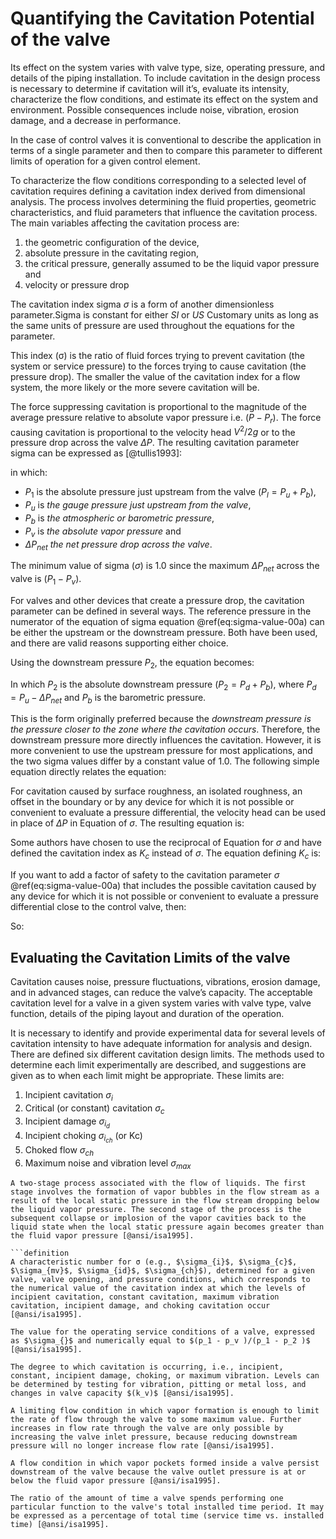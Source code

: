 # Quantifying the Cavitation Potential of the valve 

Its effect on the system varies with valve type, size, operating pressure, and details of the piping installation. To include cavitation in the design process is necessary to determine if cavitation will it's, evaluate its intensity, characterize the flow conditions, and estimate its effect on the system and environment. Possible consequences include noise, vibration, erosion damage, and a decrease in performance.

In the case of control valves it is conventional to describe the application in terms of a single parameter and then to compare this parameter to different limits of operation for a given control element.

To characterize the flow conditions corresponding to a selected level of cavitation requires defining a cavitation index derived from dimensional analysis. The process involves determining the fluid properties, geometric characteristics, and fluid parameters that influence the cavitation process. The main variables affecting the cavitation process are: 

  1. the geometric configuration of the device,
  2. absolute pressure in the cavitating region, 
  3. the critical pressure, generally assumed to be the liquid vapor pressure and 
  4. velocity or pressure drop

The cavitation index sigma $\sigma$ is a form of another dimensionless parameter.Sigma is constant for either _SI_ or _US_ Customary units as long as the same units of pressure are used throughout the equations for the parameter.

This index (σ) is the ratio of fluid forces trying to prevent cavitation (the system or service pressure) to the forces trying to cause cavitation (the pressure drop). The smaller the value of the cavitation index for a flow system, the more likely or the more severe cavitation will be.

The force suppressing cavitation is proportional to the magnitude of the average pressure relative to absolute vapor pressure i.e. $(P-P_r)$. The force causing cavitation is proportional to the velocity head  $V^2/2g$ or to the pressure drop across the valve $\Delta P$. The resulting cavitation parameter sigma can be expressed as [@tullis1993]:

\begin{equation} 
  \sigma = \frac{P_1-P_v}{\Delta P_{net}}
  (\#eq:sigma-value-00a)
\end{equation} 

in which: 

  - $P_1$ is the absolute pressure just upstream from the valve $(P_l = P_u + P_b)$, 
  - $P_u$ is _the gauge pressure just upstream from the valve_, 
  - $P_b$ is _the atmospheric or barometric pressure_, 
  - $P_v$ is _the absolute vapor pressure_ and 
  - $\Delta P_{net}$ _the net pressure drop across the valve_.

The minimum value of sigma ($\sigma$) is $1.0$ since the maximum $\Delta P_{net}$  across the valve is $(P_1 - P_v)$.

For valves and other devices that create a pressure drop, the cavitation parameter can be defined in several ways. The reference pressure in the numerator of the equation of sigma equation \@ref(eq:sigma-value-00a) can be either the upstream or the downstream pressure. Both have been used, and there are valid reasons supporting either choice.

Using the downstream pressure $P_2$, the equation becomes:

\begin{equation}
  \sigma_{1} = \frac{P_2-P_v}{\Delta P_{net}}
  (\#eq:sigma-value-01)
\end{equation} 

In which $P_2$ is the absolute downstream pressure ($P_2 = P_d + P_b$), where $P_d = P_u - \Delta P_{net}$ and $P_b$ is the barometric pressure. 

This is the form originally preferred because the _downstream pressure is the pressure closer to the zone where the cavitation occurs_. Therefore, the downstream pressure more directly influences the cavitation. However, it is more convenient to use the upstream pressure for most applications, and the two sigma values differ by a constant value of $1.0$. The following simple equation directly relates the equation:

\begin{equation}
  \sigma = \sigma_{1} + 1
  (\#eq:sigma-value-00b)
\end{equation} 


For cavitation caused by surface roughness, an isolated roughness, an offset in the boundary or by any device for which it is not possible or convenient to evaluate a pressure differential, the velocity head can be used in place of $\Delta{P}$ in Equation of $\sigma$. The resulting equation is:

\begin{equation}
  \sigma_{2} = \frac{P_1-P_v}{(V^2/2g)}
  (\#eq:sigma-value-02)
\end{equation}

Some authors have chosen to use the reciprocal of Equation for $\sigma$ and have defined the cavitation index as $K_c$ instead of $\sigma$. The equation defining $K_c$ is:

\begin{equation}
  K_c = \frac{1}{\sigma_{1}} = \frac{\Delta P_{net}}{(P_2-P_v)} 
  (\#eq:cavitation-index)
\end{equation}

If you want to add a factor of safety to the cavitation parameter $\sigma$ \@ref(eq:sigma-value-00a) that includes the possible cavitation caused by any device for which it is not possible or convenient to evaluate a pressure differential close to the control valve, then:

\begin{equation} 
  \begin{split}
    \frac{1}{\sigma_{}} + \frac{1}{\sigma_{2}} 
      & =  \frac{\Delta P_{net}}{(P_1-P_v)} + \frac{(V^2/2g)}{(P_1-P_v)} \\
      & = \frac{\Delta P_{net} + (V^2/2g)}{(P_1-P_v)}
  \end{split}
\end{equation} 


So:

\begin{equation}
  \sigma_{3} = \frac{(P_1-P_v)}{\Delta P_{net} + (V^2/2g)}
  (\#eq:igma-value-03)
\end{equation}


## Evaluating the Cavitation Limits of the valve

Cavitation causes noise, pressure fluctuations, vibrations, erosion damage, and in advanced stages, can reduce the valve's capacity. The acceptable cavitation level for a valve in a given system varies with valve type, valve function, details of the piping layout and duration of the operation. 

It is necessary to identify and provide experimental data for several levels of cavitation intensity to have adequate information for analysis and design.  There are defined six different cavitation design limits. The methods used to determine each limit experimentally are described, and suggestions are given as to when each limit might be appropriate. These limits are:

  1. Incipient cavitation $\sigma_{i}$ 
  2. Critical (or constant) cavitation $\sigma_{c}$
  3. Incipient damage $\sigma_{i_d}$
  4. Incipient choking $\sigma_{i_{ch}}$ (or Kc)
  5. Choked flow $\sigma_{ch}$
  6. Maximum noise and vibration level $\sigma_{max}$
  
```definition
A two-stage process associated with the flow of liquids. The first stage involves the formation of vapor bubbles in the flow stream as a result of the local static pressure in the flow stream dropping below the liquid vapor pressure. The second stage of the process is the subsequent collapse or implosion of the vapor cavities back to the liquid state when the local static pressure again becomes greater than the fluid vapor pressure [@ansi/isa1995].

```definition
A characteristic number for σ (e.g., $\sigma_{i}$, $\sigma_{c}$, $\sigma_{mv}$, $\sigma_{id}$, $\sigma_{ch}$), determined for a given valve, valve opening, and pressure conditions, which corresponds to the numerical value of the cavitation index at which the levels of incipient cavitation, constant cavitation, maximum vibration cavitation, incipient damage, and choking cavitation occur [@ansi/isa1995].
```

```definition
The value for the operating service conditions of a valve, expressed as $\sigma_{}$ and numerically equal to $(p_1 - p_v )/(p_1 - p_2 )$ [@ansi/isa1995].
```

```definition
The degree to which cavitation is occurring, i.e., incipient, constant, incipient damage, choking, or maximum vibration. Levels can be determined by testing for vibration, pitting or metal loss, and changes in valve capacity $(k_v)$ [@ansi/isa1995].
```

```definition
A limiting flow condition in which vapor formation is enough to limit the rate of flow through the valve to some maximum value. Further increases in flow rate through the valve are only possible by increasing the valve inlet pressure, because reducing downstream pressure will no longer increase flow rate [@ansi/isa1995].
```

```definition
A flow condition in which vapor pockets formed inside a valve persist downstream of the valve because the valve outlet pressure is at or below the fluid vapor pressure [@ansi/isa1995].

```

```definition
The ratio of the amount of time a valve spends performing one particular function to the valve's total installed time period. It may be expressed as a percentage of total time (service time vs. installed time) [@ansi/isa1995].

```
